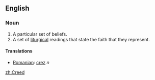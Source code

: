 ==English==

===Noun===
#A particular set of beliefs.
#A set of [[liturgical]] readings that state the faith that they represent.
====Translations====
*[[Romanian]]: [[crez]] ''n''

[[zh:Creed]]